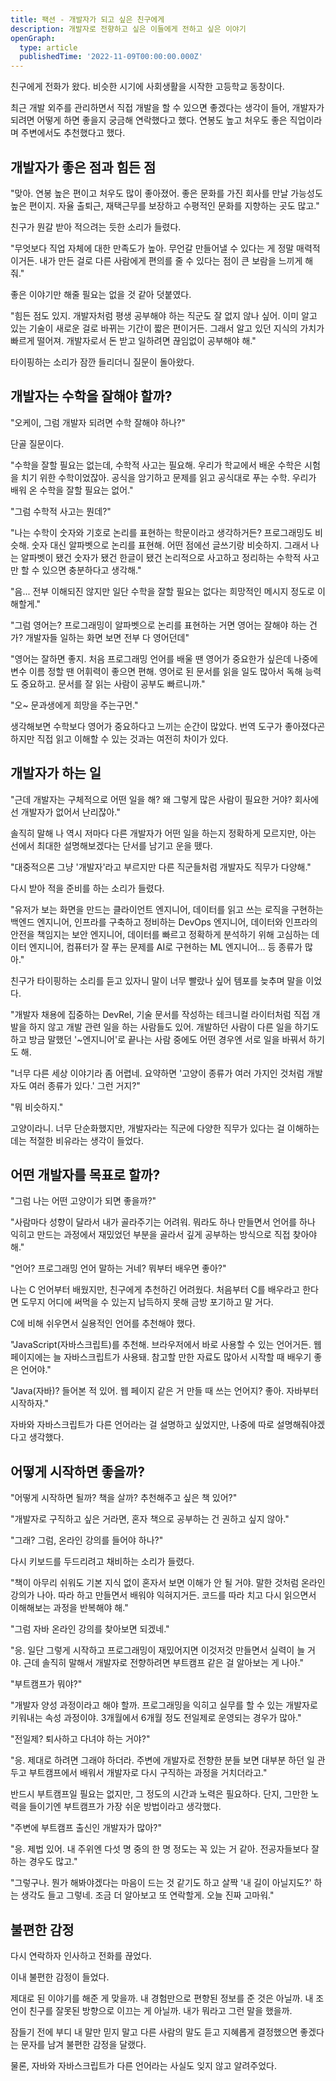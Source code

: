 ```yaml
---
title: 팩션 - 개발자가 되고 싶은 친구에게
description: 개발자로 전향하고 싶은 이들에게 전하고 싶은 이야기
openGraph:
  type: article
  publishedTime: '2022-11-09T00:00:00.000Z'
---
```


친구에게 전화가 왔다. 비슷한 시기에 사회생활을 시작한 고등학교 동창이다.

최근 개발 외주를 관리하면서 직접 개발을 할 수 있으면 좋겠다는 생각이 들어, 개발자가 되려면 어떻게 하면 좋을지 궁금해 연락했다고 했다. 연봉도 높고 처우도 좋은 직업이라며 주변에서도 추천했다고 했다.

## 개발자가 좋은 점과 힘든 점

"맞아. 연봉 높은 편이고 처우도 많이 좋아졌어. 좋은 문화를 가진 회사를 만날 가능성도 높은 편이지. 자율 출퇴근, 재택근무를 보장하고 수평적인 문화를 지향하는 곳도 많고."

친구가 뭔갈 받아 적으려는 듯한 소리가 들렸다.

"무엇보다 직업 자체에 대한 만족도가 높아. 무언갈 만들어낼 수 있다는 게 정말 매력적이거든. 내가 만든 걸로 다른 사람에게 편의를 줄 수 있다는 점이 큰 보람을 느끼게 해 줘."

좋은 이야기만 해줄 필요는 없을 것 같아 덧붙였다.

"힘든 점도 있지. 개발자처럼 평생 공부해야 하는 직군도 잘 없지 않나 싶어. 이미 알고 있는 기술이 새로운 걸로 바뀌는 기간이 짧은 편이거든. 그래서 알고 있던 지식의 가치가 빠르게 떨어져. 개발자로서 돈 받고 일하려면 끊임없이 공부해야 해."

타이핑하는 소리가 잠깐 들리더니 질문이 돌아왔다.

## 개발자는 수학을 잘해야 할까?

"오케이, 그럼 개발자 되려면 수학 잘해야 하나?"

단골 질문이다.

"수학을 잘할 필요는 없는데, 수학적 사고는 필요해. 우리가 학교에서 배운 수학은 시험을 치기 위한 수학이었잖아. 공식을 암기하고 문제를 읽고 공식대로 푸는 수학. 우리가 배워 온 수학을 잘할 필요는 없어."

"그럼 수학적 사고는 뭔데?"

"나는 수학이 숫자와 기호로 논리를 표현하는 학문이라고 생각하거든? 프로그래밍도 비슷해. 숫자 대신 알파벳으로 논리를 표현해. 어떤 점에선 글쓰기랑 비슷하지. 그래서 나는 알파벳이 됐건 숫자가 됐건 한글이 됐건 논리적으로 사고하고 정리하는 수학적 사고만 할 수 있으면 충분하다고 생각해."

"음... 전부 이해되진 않지만 일단 수학을 잘할 필요는 없다는 희망적인 메시지 정도로 이해할게."

"그럼 영어는? 프로그래밍이 알파벳으로 논리를 표현하는 거면 영어는 잘해야 하는 건가? 개발자들 일하는 화면 보면 전부 다 영어던데"

"영어는 잘하면 좋지. 처음 프로그래밍 언어를 배울 땐 영어가 중요한가 싶은데 나중에 변수 이름 정할 땐 어휘력이 좋으면 편해. 영어로 된 문서를 읽을 일도 많아서 독해 능력도 중요하고. 문서를 잘 읽는 사람이 공부도 빠르니까."

"오~ 문과생에게 희망을 주는구먼."

생각해보면 수학보다 영어가 중요하다고 느끼는 순간이 많았다. 번역 도구가 좋아졌다곤 하지만 직접 읽고 이해할 수 있는 것과는 여전히 차이가 있다.

## 개발자가 하는 일

"근데 개발자는 구체적으로 어떤 일을 해? 왜 그렇게 많은 사람이 필요한 거야? 회사에선 개발자가 없어서 난리잖아."

솔직히 말해 나 역시 저마다 다른 개발자가 어떤 일을 하는지 정확하게 모르지만, 아는 선에서 최대한 설명해보겠다는 단서를 남기고 운을 뗐다.

"대중적으론 그냥 '개발자'라고 부르지만 다른 직군들처럼 개발자도 직무가 다양해."

다시 받아 적을 준비를 하는 소리가 들렸다.

"유저가 보는 화면을 만드는 클라이언트 엔지니어, 데이터를 읽고 쓰는 로직을 구현하는 백엔드 엔지니어, 인프라를 구축하고 정비하는 DevOps 엔지니어, 데이터와 인프라의 안전을 책임지는 보안 엔지니어, 데이터를 빠르고 정확하게 분석하기 위해 고심하는 데이터 엔지니어, 컴퓨터가 잘 푸는 문제를 AI로 구현하는 ML 엔지니어... 등 종류가 많아."

친구가 타이핑하는 소리를 듣고 있자니 말이 너무 빨랐나 싶어 템포를 늦추며 말을 이었다.

"개발자 채용에 집중하는 DevRel, 기술 문서를 작성하는 테크니컬 라이터처럼 직접 개발을 하지 않고 개발 관련 일을 하는 사람들도 있어. 개발하던 사람이 다른 일을 하기도 하고 방금 말했던 '~엔지니어'로 끝나는 사람 중에도 어떤 경우엔 서로 일을 바꿔서 하기도 해.

"너무 다른 세상 이야기라 좀 어렵네. 요약하면 '고양이 종류가 여러 가지인 것처럼 개발자도 여러 종류가 있다.' 그런 거지?"

"뭐 비슷하지."

고양이라니. 너무 단순화했지만, 개발자라는 직군에 다양한 직무가 있다는 걸 이해하는 데는 적절한 비유라는 생각이 들었다.

## 어떤 개발자를 목표로 할까?

"그럼 나는 어떤 고양이가 되면 좋을까?"

"사람마다 성향이 달라서 내가 골라주기는 어려워. 뭐라도 하나 만들면서 언어를 하나 익히고 만드는 과정에서 재밌었던 부분을 골라서 깊게 공부하는 방식으로 직접 찾아야 해."

"언어? 프로그래밍 언어 말하는 거네? 뭐부터 배우면 좋아?"

나는 C 언어부터 배웠지만, 친구에게 추천하긴 어려웠다. 처음부터 C를 배우라고 한다면 도무지 어디에 써먹을 수 있는지 납득하지 못해 금방 포기하고 말 거다.

C에 비해 쉬우면서 실용적인 언어를 추천해야 했다.

"JavaScript(자바스크립트)를 추천해. 브라우저에서 바로 사용할 수 있는 언어거든. 웹 페이지에는 늘 자바스크립트가 사용돼. 참고할 만한 자료도 많아서 시작할 때 배우기 좋은 언어야."

"Java(자바)? 들어본 적 있어. 웹 페이지 같은 거 만들 때 쓰는 언어지? 좋아. 자바부터 시작하자."

자바와 자바스크립트가 다른 언어라는 걸 설명하고 싶었지만, 나중에 따로 설명해줘야겠다고 생각했다.

## 어떻게 시작하면 좋을까?

"어떻게 시작하면 될까? 책을 살까? 추천해주고 싶은 책 있어?"

"개발자로 구직하고 싶은 거라면, 혼자 책으로 공부하는 건 권하고 싶지 않아."

"그래? 그럼, 온라인 강의를 들어야 하나?"

다시 키보드를 두드리려고 채비하는 소리가 들렸다.

"책이 아무리 쉬워도 기본 지식 없이 혼자서 보면 이해가 안 될 거야. 말한 것처럼 온라인 강의가 나아. 따라 하고 만들면서 배워야 익혀지거든. 코드를 따라 치고 다시 읽으면서 이해해보는 과정을 반복해야 해."

"그럼 자바 온라인 강의를 찾아보면 되겠네."

"응. 일단 그렇게 시작하고 프로그래밍이 재밌어지면 이것저것 만들면서 실력이 늘 거야. 근데 솔직히 말해서 개발자로 전향하려면 부트캠프 같은 걸 알아보는 게 나아."

"부트캠프가 뭐야?"

"개발자 양성 과정이라고 해야 할까. 프로그래밍을 익히고 실무를 할 수 있는 개발자로 키워내는 속성 과정이야. 3개월에서 6개월 정도 전일제로 운영되는 경우가 많아."

"전일제? 퇴사하고 다녀야 하는 거야?"

"응. 제대로 하려면 그래야 하더라. 주변에 개발자로 전향한 분들 보면 대부분 하던 일 관두고 부트캠프에서 배워서 개발자로 다시 구직하는 과정을 거치더라고."

반드시 부트캠프일 필요는 없지만, 그 정도의 시간과 노력은 필요하다. 단지, 그만한 노력을 들이기엔 부트캠프가 가장 쉬운 방법이라고 생각했다.

"주변에 부트캠프 출신인 개발자가 많아?"

"응. 제법 있어. 내 주위엔 다섯 명 중의 한 명 정도는 꼭 있는 거 같아. 전공자들보다 잘하는 경우도 많고."

"그렇구나. 뭔가 해봐야겠다는 마음이 드는 것 같기도 하고 살짝 '내 길이 아닐지도?' 하는 생각도 들고 그렇네. 조금 더 알아보고 또 연락할게. 오늘 진짜 고마워."

## 불편한 감정

다시 연락하자 인사하고 전화를 끊었다.

이내 불편한 감정이 들었다.

제대로 된 이야기를 해준 게 맞을까. 내 경험만으로 편향된 정보를 준 것은 아닐까. 내 조언이 친구를 잘못된 방향으로 이끄는 게 아닐까. 내가 뭐라고 그런 말을 했을까.

잠들기 전에 부디 내 말만 믿지 말고 다른 사람의 말도 듣고 지혜롭게 결정했으면 좋겠다는 문자를 남겨 불편한 감정을 달랬다.

물론, 자바와 자바스크립트가 다른 언어라는 사실도 잊지 않고 알려주었다.
